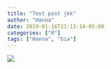 ```yaml
---
title: "Test post jkk"
author: "Hanna"
date: 2019-01-16T21:13:14-05:00
categories: ["R"]
tags: ["Hanna", "Gia"]
---
```


![](/content/en/blog/workday.jpg)